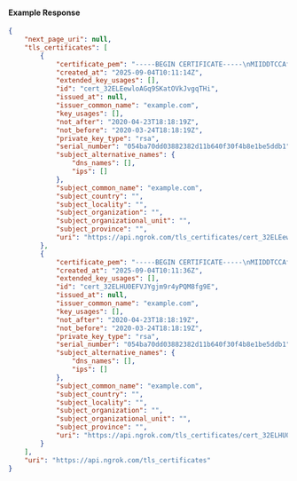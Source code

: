 #### Example Response

```json
{
	"next_page_uri": null,
	"tls_certificates": [
		{
			"certificate_pem": "-----BEGIN CERTIFICATE-----\nMIIDDTCCAfWgAwIBAgIUBUunDdA4gjgtEbZA8w9Ljhvl3bEwDQYJKoZIhvcNAQEL\nBQAwFjEUMBIGA1UEAwwLZXhhbXBsZS5jb20wHhcNMjAwMzI0MTgxODE5WhcNMjAw\nNDIzMTgxODE5WjAWMRQwEgYDVQQDDAtleGFtcGxlLmNvbTCCASIwDQYJKoZIhvcN\nAQEBBQADggEPADCCAQoCggEBAPKVkkKYNl3d9cqrz4tIFlwsohED5W4y1dcBixy4\nGANFFnw43nc2wPyKwYXumJqJIFrcW/NkUZL07bd+dou6mT6Gh/zbaTW91IkREPXL\n7b3KfVu4XkFosVXpWs0U6o4GrZ81CLiKBWI+H03x/ij5OSiJ1l71pqLeTJLOydAR\nAl8kpp7axeHU4UbDrAZkW5SnuZTjIKwVg0UNsBg1yNfUOu1Uah3BYaqPgQitC0Yg\nLW+NUGu/T91bkD7tLsVInkQXeQGdXBAqOycfJ7wj8OlIpyuXjTnGFA0izVmbQw5f\nrQnZ0geGyhLamvz9Gcd7mIlD/+/AEN9Lht82tAOzKG98/O8CAwEAAaNTMFEwHQYD\nVR0OBBYEFKv6RsvEC6T+zCtJZwB0FCR1sEkhMB8GA1UdIwQYMBaAFKv6RsvEC6T+\nzCtJZwB0FCR1sEkhMA8GA1UdEwEB/wQFMAMBAf8wDQYJKoZIhvcNAQELBQADggEB\nAC5fBrouinespo5+9AipjhY/HOKTg+OCnppFnSnqeU1eXZZJ0oakdHTpTNxtbQP9\ntOJTA2f3KWvmpNDMohEQXZz8wHDkdbrIXJKVp6zs1pEp+0BIjA4y9mSywa5xuyk0\noGeChRgGqp2JujDyPCb7LEaKKQEEdMqy73QG+jEAh14+wKixlAf1nATBdeCUvssK\n2x1uZMyqjJFB5y/5EdnWQzD4WJkrsCkxsZHVMN1d+dqf2sf3dTRV8fzsFGOG17NS\n6u2n9iGcFdBA82XN8yeLIWhy1t3GWutG1sdxENbFRRXea+iUqzDsmRtkaBma2GLQ\nd6JTpFbsCtwDjP23UEi7SZo=\n-----END CERTIFICATE-----\n",
			"created_at": "2025-09-04T10:11:14Z",
			"extended_key_usages": [],
			"id": "cert_32ELEewloAGq9SKatOVkJvgqTHi",
			"issued_at": null,
			"issuer_common_name": "example.com",
			"key_usages": [],
			"not_after": "2020-04-23T18:18:19Z",
			"not_before": "2020-03-24T18:18:19Z",
			"private_key_type": "rsa",
			"serial_number": "054ba70dd03882382d11b640f30f4b8e1be5ddb1",
			"subject_alternative_names": {
				"dns_names": [],
				"ips": []
			},
			"subject_common_name": "example.com",
			"subject_country": "",
			"subject_locality": "",
			"subject_organization": "",
			"subject_organizational_unit": "",
			"subject_province": "",
			"uri": "https://api.ngrok.com/tls_certificates/cert_32ELEewloAGq9SKatOVkJvgqTHi"
		},
		{
			"certificate_pem": "-----BEGIN CERTIFICATE-----\nMIIDDTCCAfWgAwIBAgIUBUunDdA4gjgtEbZA8w9Ljhvl3bEwDQYJKoZIhvcNAQEL\nBQAwFjEUMBIGA1UEAwwLZXhhbXBsZS5jb20wHhcNMjAwMzI0MTgxODE5WhcNMjAw\nNDIzMTgxODE5WjAWMRQwEgYDVQQDDAtleGFtcGxlLmNvbTCCASIwDQYJKoZIhvcN\nAQEBBQADggEPADCCAQoCggEBAPKVkkKYNl3d9cqrz4tIFlwsohED5W4y1dcBixy4\nGANFFnw43nc2wPyKwYXumJqJIFrcW/NkUZL07bd+dou6mT6Gh/zbaTW91IkREPXL\n7b3KfVu4XkFosVXpWs0U6o4GrZ81CLiKBWI+H03x/ij5OSiJ1l71pqLeTJLOydAR\nAl8kpp7axeHU4UbDrAZkW5SnuZTjIKwVg0UNsBg1yNfUOu1Uah3BYaqPgQitC0Yg\nLW+NUGu/T91bkD7tLsVInkQXeQGdXBAqOycfJ7wj8OlIpyuXjTnGFA0izVmbQw5f\nrQnZ0geGyhLamvz9Gcd7mIlD/+/AEN9Lht82tAOzKG98/O8CAwEAAaNTMFEwHQYD\nVR0OBBYEFKv6RsvEC6T+zCtJZwB0FCR1sEkhMB8GA1UdIwQYMBaAFKv6RsvEC6T+\nzCtJZwB0FCR1sEkhMA8GA1UdEwEB/wQFMAMBAf8wDQYJKoZIhvcNAQELBQADggEB\nAC5fBrouinespo5+9AipjhY/HOKTg+OCnppFnSnqeU1eXZZJ0oakdHTpTNxtbQP9\ntOJTA2f3KWvmpNDMohEQXZz8wHDkdbrIXJKVp6zs1pEp+0BIjA4y9mSywa5xuyk0\noGeChRgGqp2JujDyPCb7LEaKKQEEdMqy73QG+jEAh14+wKixlAf1nATBdeCUvssK\n2x1uZMyqjJFB5y/5EdnWQzD4WJkrsCkxsZHVMN1d+dqf2sf3dTRV8fzsFGOG17NS\n6u2n9iGcFdBA82XN8yeLIWhy1t3GWutG1sdxENbFRRXea+iUqzDsmRtkaBma2GLQ\nd6JTpFbsCtwDjP23UEi7SZo=\n-----END CERTIFICATE-----\n",
			"created_at": "2025-09-04T10:11:36Z",
			"extended_key_usages": [],
			"id": "cert_32ELHU0EFVJYgjm9r4yPQM8fg9E",
			"issued_at": null,
			"issuer_common_name": "example.com",
			"key_usages": [],
			"not_after": "2020-04-23T18:18:19Z",
			"not_before": "2020-03-24T18:18:19Z",
			"private_key_type": "rsa",
			"serial_number": "054ba70dd03882382d11b640f30f4b8e1be5ddb1",
			"subject_alternative_names": {
				"dns_names": [],
				"ips": []
			},
			"subject_common_name": "example.com",
			"subject_country": "",
			"subject_locality": "",
			"subject_organization": "",
			"subject_organizational_unit": "",
			"subject_province": "",
			"uri": "https://api.ngrok.com/tls_certificates/cert_32ELHU0EFVJYgjm9r4yPQM8fg9E"
		}
	],
	"uri": "https://api.ngrok.com/tls_certificates"
}
```
